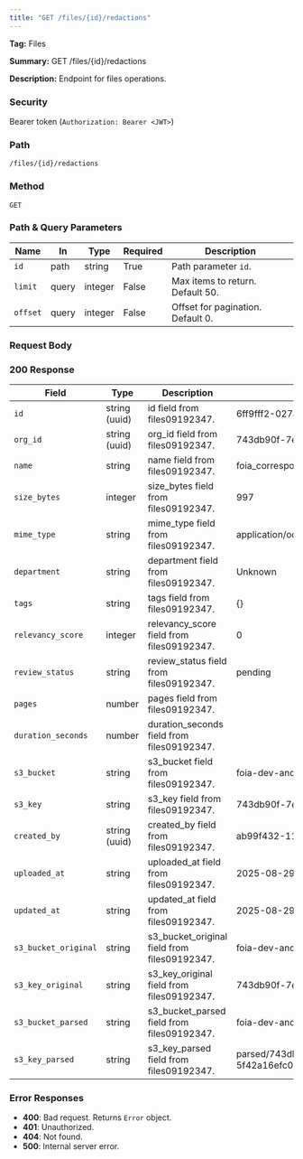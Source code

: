 ```yaml
---
title: "GET /files/{id}/redactions"
---
```


**Tag:** Files

**Summary:** GET /files/{id}/redactions

**Description:** Endpoint for files operations.

### Security
Bearer token (`Authorization: Bearer <JWT>`)

### Path
`/files/{id}/redactions`

### Method
`GET`

### Path & Query Parameters
| Name | In | Type | Required | Description |
|------|----|------|----------|-------------|
| `id` | path | string | True | Path parameter `id`. |
| `limit` | query | integer | False | Max items to return. Default 50. |
| `offset` | query | integer | False | Offset for pagination. Default 0. |

### Request Body


### 200 Response
| Field | Type | Description | Example |
|------|------|-------------|---------|
| `id` | string (uuid) | id field from files09192347. | 6ff9fff2-027a-48a0-a5c1-bd2c6e5c03e7 |
| `org_id` | string (uuid) | org_id field from files09192347. | 743db90f-7e76-49f7-8d4e-5f42a16efc06 |
| `name` | string | name field from files09192347. | foia_correspondence.mbox |
| `size_bytes` | integer | size_bytes field from files09192347. | 997 |
| `mime_type` | string | mime_type field from files09192347. | application/octet-stream |
| `department` | string | department field from files09192347. | Unknown |
| `tags` | string | tags field from files09192347. | {} |
| `relevancy_score` | integer | relevancy_score field from files09192347. | 0 |
| `review_status` | string | review_status field from files09192347. | pending |
| `pages` | number | pages field from files09192347. |  |
| `duration_seconds` | number | duration_seconds field from files09192347. |  |
| `s3_bucket` | string | s3_bucket field from files09192347. | foia-dev-andromeda |
| `s3_key` | string | s3_key field from files09192347. | 743db90f-7e76-49f7-8d4e-5f42a16efc06/raw/e863a541-0832-4bce-abb8-11f32ffe5e3b/foia_correspondence.mbox |
| `created_by` | string (uuid) | created_by field from files09192347. | ab99f432-1141-43bf-a826-ea015838179f |
| `uploaded_at` | string | uploaded_at field from files09192347. | 2025-08-29 10:28:48.713 -0500 |
| `updated_at` | string | updated_at field from files09192347. | 2025-08-29 10:28:48.713 -0500 |
| `s3_bucket_original` | string | s3_bucket_original field from files09192347. | foia-dev-andromeda |
| `s3_key_original` | string | s3_key_original field from files09192347. | 743db90f-7e76-49f7-8d4e-5f42a16efc06/raw/e863a541-0832-4bce-abb8-11f32ffe5e3b/foia_correspondence.mbox |
| `s3_bucket_parsed` | string | s3_bucket_parsed field from files09192347. | foia-dev-andromeda-parse |
| `s3_key_parsed` | string | s3_key_parsed field from files09192347. | parsed/743db90f-7e76-49f7-8d4e-5f42a16efc06/Zm9pYS1kZXYtYW5kcm9tZWRhLzc0M2RiOTBmLTdlNzYtNDlmNy04ZDRlLTVmNDJhMTZlZmMwNi9yYXcvMmUxZjE5NzUtNDBjYy00YmY1LThmNzctN2VjYTkwMjhmMjFjL0Rpc3BhdGNoIEMyMy0wMTE1OC5wZGY.json |

### Error Responses
- **400**: Bad request. Returns `Error` object.
- **401**: Unauthorized.
- **404**: Not found.
- **500**: Internal server error.

